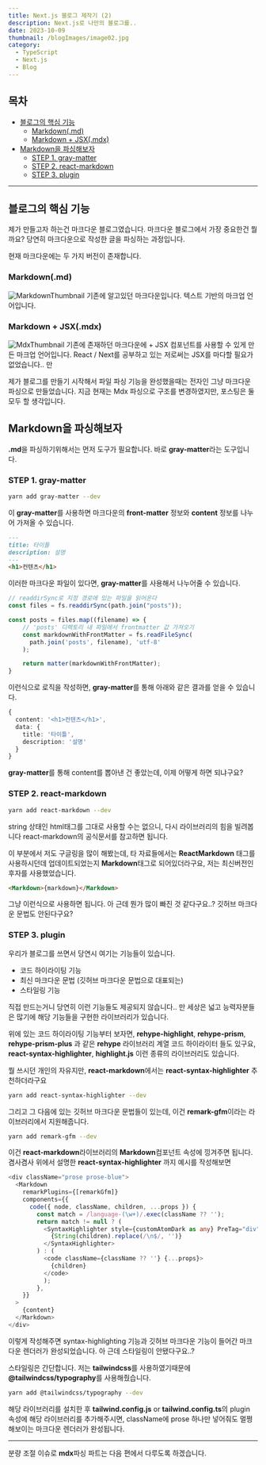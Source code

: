 ```yaml
---
title: Next.js 블로그 제작기 (2)
description: Next.js로 나만의 블로그를..
date: 2023-10-09
thumbnail: /blogImages/image02.jpg
category:
  - TypeScript
  - Next.js
  - Blog
---
```


## 목차

- [블로그의 핵심 기능](#블로그의-핵심-기능)
  - [Markdown(.md)](#markdownmd)
  - [Markdown + JSX(.mdx)](#markdown--jsxmdx)
- [Markdown을 파싱해보자](#markdown을-파싱해보자)
  - [STEP 1. gray-matter](#step-1-gray-matter)
  - [STEP 2. react-markdown](#step-2-react-markdown)
  - [STEP 3. plugin](#step-3-plugin)

---

## 블로그의 핵심 기능

제가 만들고자 하는건 마크다운 블로그였습니다. 마크다운 블로그에서 가장 중요한건 뭘까요?
당연히 마크다운으로 작성한 글을 파싱하는 과정입니다.

현재 마크다운에는 두 가지 버전이 존재합니다.

### Markdown(.md)

![MarkdownThumbnail](</blogImages/image_10_09_(1).png>)
기존에 알고있던 마크다운입니다. 텍스트 기반의 마크업 언어입니다.

### Markdown + JSX(.mdx)

![MdxThumbnail](</blogImages/image_10_09_(2).png>)
기존에 존재하던 마크다운에 + JSX 컴포넌트를 사용할 수 있게 만든 마크업 언어입니다.
React / Next를 공부하고 있는 저로써는 JSX를 마다할 필요가 없었습니다.. 만

제가 블로그를 만들기 시작해서 파일 파싱 기능을 완성했을때는 전자인 그냥 마크다운 파싱으로 만들었습니다.
지금 현재는 Mdx 파싱으로 구조를 변경하였지만, 포스팅은 둘 모두 할 생각입니다.

## Markdown을 파싱해보자

**.md**을 파싱하기위해서는 먼저 도구가 필요합니다. 바로 **gray-matter**라는 도구입니다.

### STEP 1. gray-matter

```bash
yarn add gray-matter --dev
```

이 **gray-matter**를 사용하면 마크다운의 **front-matter** 정보와 **content** 정보를 나누어 가져올 수 있습니다.

```Markdown
---
title: 타이틀
description: 설명
---
<h1>컨텐츠</h1>
```

이러한 마크다운 파일이 있다면, **gray-matter**를 사용해서 나누어줄 수 있습니다.

```ts
// readdirSync로 지정 경로에 있는 파일을 읽어온다
const files = fs.readdirSync(path.join("posts"));

const posts = files.map((filename) => {
    // 'posts' 디렉토리 내 파일에서 frontmatter 값 가져오기
  	const markdownWithFrontMatter = fs.readFileSync(
	  path.join('posts', filename), 'utf-8'
    );

    return matter(markdownWithFrontMatter);
}
```

이런식으로 로직을 작성하면, **gray-matter**를 통해 아래와 같은 결과를 얻을 수 있습니다.

```ts
{
  content: '<h1>컨텐츠</h1>',
  data: {
    title: '타이틀',
    description: '설명'
  }
}
```

**gray-matter**를 통해 content를 뽑아낸 건 좋았는데, 이제 어떻게 하면 되냐구요?

### STEP 2. react-markdown

```bash
yarn add react-markdown --dev
```

string 상태인 html태그를 그대로 사용할 수는 없으니, 다시 라이브러리의 힘을 빌려봅니다
react-markdown의 공식문서를 참고하면 됩니다.

이 부분에서 저도 구글링을 많이 해봤는데, 타 자료들에서는 **ReactMarkdown** 태그를 사용하시던데
업데이트되었는지 **Markdown**태그로 되어있더라구요, 저는 최신버전인 후자를 사용했었습니다.

```html
<Markdown>{markdown}</Markdown>
```

그냥 이런식으로 사용하면 됩니다.
아 근데 뭔가 많이 빠진 것 같다구요..? 깃허브 마크다운 문법도 안된다구요?

### STEP 3. plugin

우리가 블로그를 쓰면서 당연시 여기는 기능들이 있습니다.

- 코드 하이라이팅 기능
- 최신 마크다운 문법 (깃허브 마크다운 문법으로 대표되는)
- 스타일링 기능

직접 만드는거니 당연히 이런 기능들도 제공되지 않습니다.. 만
세상은 넓고 능력자분들은 많기에 해당 기능들을 구현한 라이브러리가 있습니다.

위에 있는 코드 하이라이팅 기능부터 보자면,
**rehype-highlight**, **rehype-prism**, **rehype-prism-plus** 과 같은 **rehype** 라이브러리 계열 코드 하이라이터 들도 있구요,
**react-syntax-highlighter**, **highlight.js** 이런 종류의 라이브러리도 있습니다.

뭘 쓰시던 개인의 자유지만, **react-markdown**에서는 **react-syntax-highlighter** 추천하더라구요

```bash
yarn add react-syntax-highlighter --dev
```

그리고 그 다음에 있는 깃허브 마크다운 문법들이 있는데, 이건 **remark-gfm**이라는 라이브러리에서 지원해줍니다.

```bash
yarn add remark-gfm --dev
```

이건 **react-markdown**라이브러리의 **Markdown**컴포넌트 속성에 낑겨주면 됩니다. 겸사겸사 위에서 설명한 **react-syntax-highlighter** 까지 예시를 작성해보면

```ts
<div className="prose prose-blue">
  <Markdown
    remarkPlugins={[remarkGfm]}
    components={{
      code({ node, className, children, ...props }) {
        const match = /language-(\w+)/.exec(className ?? '');
        return match != null ? (
          <SyntaxHighlighter style={customAtomDark as any} PreTag="div" language={match[1]}>
            {String(children).replace(/\n$/, '')}
          </SyntaxHighlighter>
        ) : (
          <code className={className ?? ''} {...props}>
            {children}
          </code>
          );
        },
    }}
  >
    {content}
  </Markdown>
</div>
```

이렇게 작성해주면 syntax-highlighting 기능과 깃허브 마크다운 기능이 들어간 마크다운 렌더러가 완성되었습니다.
아 근데 스타일링이 안됐다구요..?

스타일링은 간단합니다. 저는 **tailwindcss**를 사용하였기때문에 **@tailwindcss/typography**를 사용해줬습니다.

```bash
yarn add @tailwindcss/typography --dev
```

해당 라이브러리를 설치한 후 **tailwind.config.js** or **tailwind.config.ts**의 plugin 속성에 해당 라이브러리를 추가해주시면, className에 prose 하나만 넣어줘도 멀쩡해보이는 마크다운 렌더러가 완성됩니다.

---

분량 조절 이슈로 **mdx**파싱 파트는 다음 편에서 다루도록 하겠습니다.
